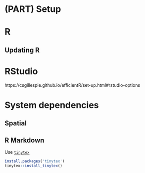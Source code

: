 # (PART) Setup {-} 

# R

## Updating R

# RStudio
https://csgillespie.github.io/efficientR/set-up.html#rstudio-options




# System dependencies

## Spatial


## R Markdown

Use [`tinytex`](https://yihui.org/tinytex/)


```r
install.packages('tinytex')
tinytex::install_tinytex()
```
